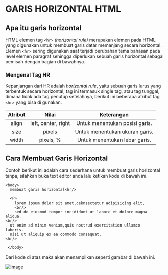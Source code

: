 # GARIS HORIZONTAL HTML
## Apa itu garis horizontal 

HTML elemen tag `<hr>` *(horizontal rule)* merupakan elemen pada HTML yang digunakan untuk membuat garis datar memanjang secara horizontal.
Elemen `<hr>` sering digunakan saat terjadi perubahan tema bahasan pada level 
elemen paragraf sehingga diperlukan sebuah garis horizontal sebagai pemisah dengan bagian di bawahnya.

### Mengenal Tag HR

Kepanjangan dari HR adalah *horizontal rule*, yaitu sebuah garis lurus yang terbentuk secara horizontal,
tag ini termasuk single tag, atau tag tunggal, dimana tidak ada tag penutup setelahnya, 
berikut ini beberapa atribut tag `<hr>` yang bisa di gunakan.

|Atribut	| Nilai               |	Keterangan|
| :---:   | :---:               | :---:     |
| align   |	left, center, right |	Untuk menentukan posisi garis.  |
| size	  | pixels              |	Untuk menentukan ukuran garis.  |
| width   |	pixels, %           |	Untuk menentukan lebar garis.   |

## Cara Membuat Garis Horizontal

Contoh berikut ini adalah cara sederhana untuk membuat garis horizontal tanpa, 
silahkan buka text editor anda lalu ketikan kode di bawah ini.
```
<body>
  membuat garis horizontal<hr/>
  
  <P>
    lorem ipsum dolor sit amet,ceknsectetur adipisicing elit,
    <br/>
    sed do eiusmod tempor incididunt ut labore et dolore magna
aliqua.
<br/>
  ut enim ad minim veniam,quis nostrud exercitation ullamco
laboris.
  nisi ut aliquip ex ea commodo consequat.
<hr/>

 </body>
 ```
 Dari kode di atas maka akan menampilkan seperti gambar di bawah ini.
 
 ![image](https://user-images.githubusercontent.com/118778331/211456526-52f07bcb-6eec-48bd-ba8f-56c398785676.png)


